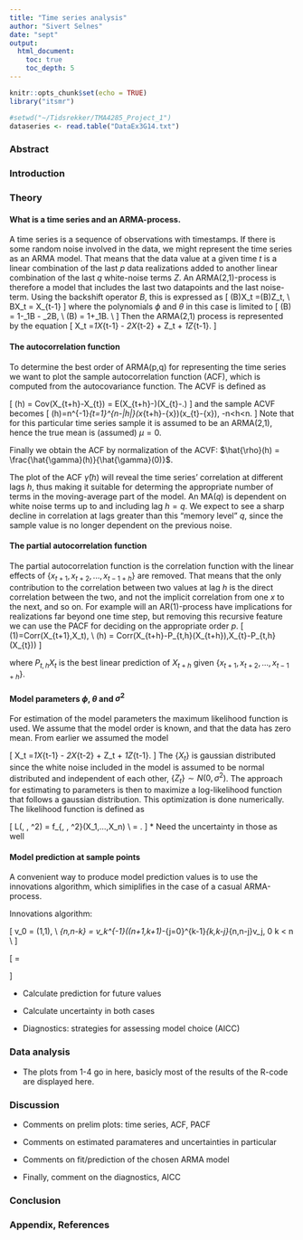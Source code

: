 ```yaml
---
title: "Time series analysis"
author: "Sivert Selnes"
date: "sept"
output: 
  html_document:
    toc: true
    toc_depth: 5
---
```


```r
knitr::opts_chunk$set(echo = TRUE)
library("itsmr")
```


```r
#setwd("~/Tidsrekker/TMA4285_Project_1")
dataseries <- read.table("DataEx3G14.txt")
```


### Abstract

### Introduction


### Theory
#### What is a time series and an ARMA-process.
 
A time series is a sequence of observations with timestamps. If there is some random noise involved in the data, we might represent the time series as an ARMA model. That means that the data value at a given time $t$ is a linear combination of the last $p$ data realizations added to another linear combination of the last $q$ white-noise terms $Z$. An ARMA(2,1)-process is therefore a model that includes the last two datapoints and the last noise-term. Using the backshift operator $B$, this is expressed as
 \[
 \phi(B)X_t =\theta(B)Z_t, \\
 BX_t = X_{t-1}
 \]
 where the polynomials $\phi$ and $\theta$ in this case is limited to
 \[
 \phi(B) = 1-\phi_1B - \phi_2B, \\
 \theta(B) = 1+\theta_1B. \\
 \]
 Then the ARMA(2,1) process is represented by the equation
 \[
 X_t =\phi_1X_{t-1} - \phi_2X_{t-2} + Z_t + \theta_1Z_{t-1}.
 \]
 
#### The autocorrelation function
To determine the best order of ARMA(p,q) for representing the time series we want to plot the sample autocorrelation function (ACF), which is computed from the autocovariance function. The ACVF is defined as

\[
\gamma(h) = Cov(X_{t+h}-X_{t}) = E(X_{t+h}-\mu)(X_{t}-\mu.)
\]
and the sample ACVF becomes
\[
\hat{\gamma}(h)=n^{-1}\sum_{t=1}^{n-|h|}(x_{t+h}-\bar{x})(x_{t}-\bar{x}), \quad -n<h<n.
\]
Note that for this particular time series sample it is assumed to be an ARMA(2,1), hence the true mean is (assumed) $\mu=0$.

Finally we obtain the ACF by normalization of the ACVF: $\hat{\rho}(h) = \frac{\hat{\gamma}(h)}{\hat{\gamma}(0)}$.

The plot of the ACF $\hat{\gamma}(h)$ will reveal the time series' correlation at different lags $h$, thus making it suitable for determing the appropriate number of terms in the moving-average part of the model. An MA($q$) is dependent on white noise terms up to and including lag $h=q$. We expect to see a sharp decline in correlation at lags greater than this "memory level" $q$, since the sample value is no longer dependent on the previous noise.


#### The partial autocorrelation function
The partial autocorrelation function is the correlation function with the linear effects of $\{x_{t+1},x_{t+2},...,x_{t-1+h}\}$ are removed. That means that the only contribution to the correlation between two values at lag $h$ is the direct correlation between the two, and not the implicit correlation from one $x$ to the next, and so on. For example will an AR(1)-process have implications for realizations far beyond one time step, but removing this recursive feature we can use the PACF for deciding on the appropriate order $p$. 
\[
\alpha(1)=Corr(X_{t+1},X_t), \\
\alpha(h) = Corr(X_{t+h}-P_{t,h}(X_{t+h}),X_{t}-P_{t,h}(X_{t}))
\]

where $P_{t,h}X_t$ is the best linear prediction of $X_{t+h}$ given $\{x_{t+1},x_{t+2},...,x_{t-1+h}\}$.

#### Model parameters $\phi$, $\theta$ and $\sigma^2$
 For estimation of the model parameters the maximum likelihood function is used. We assume that the model order is known, and that the data has zero mean. From earlier we assumed the model 
 
\[
 X_t =\phi_1X_{t-1} - \phi_2X_{t-2} + Z_t + \theta_1Z_{t-1}.
\]
The $\{X_t\}$ is gaussian distributed since the white noise included in the model is assumed to be normal distributed and independent of each other, $\{Z_t\} \sim N(0,\sigma^2)$. The approach for estimating to parameters is then to maximize a log-likelihood function that follows a gaussian distribution. This optimization is done numerically. The likelihood function is defined as 

\[
L(\phi, \theta, \sigma^2) = f_{\phi, \theta, \sigma^2}(X_1,...,X_n) \\
= \frac{1}{(2\pi)^{n/2}|\Gamma_n|^{1/2}}\exp{(-\frac{1}{2}X'\Gamma_n^{-1}X)}.
\]
 * Need the uncertainty in those as well
 
#### Model prediction at sample points
 A convenient way to produce model prediction values is to use the innovations algorithm, which simiplifies in the case of a casual ARMA-process. 
 
 Innovations algorithm:
 
 \[
 v_0 = \kappa(1,1), \\
 \theta_{n,n-k} = v_k^{-1}(\kappa(n+1,k+1)-\sum_{j=0}^{k-1}\theta_{k,k-j}\theta_{n,n-j}v_j, \hspace{5mm}  0 \leq k < n \\
 \]
 
 \[
 \hat{X} = 
 \begin{cases}
 \sum_{j=1}^n \theta_{nj}(X_{n+1-j}-\hat{X}_{n+1-j}) & 1 \leq n < m, \\
 \phi_1X_n + ... +\phi_pX_{n+1-p} + \sum_{j=1}^p \theta_{nj}(X_{n+1-j}-\hat{X}_{n+1-j}) & n \geq m.
 \end{cases}
 \]
 
 * Calculate prediction for future values
 * Calculate uncertainty in both cases
 
 * Diagnostics: strategies for assessing model choice (AICC)
 
### Data analysis
 * The plots from 1-4 go in here, basicly most of the results of the R-code are displayed here.


### Discussion
 * Comments on prelim plots: time series, ACF, PACF
 
 * Comments on estimated paramateres and uncertainties in particular
 
 * Comments on fit/prediction of the chosen ARMA model
 
 * Finally, comment on the diagnostics, AICC
 
 
### Conclusion

<!--
What can be assumed?
- Causal time series (Mentioned in the lecture, Monday 17th Sep)

If we make other assumptions, write that down. 

-->




### Appendix, References

